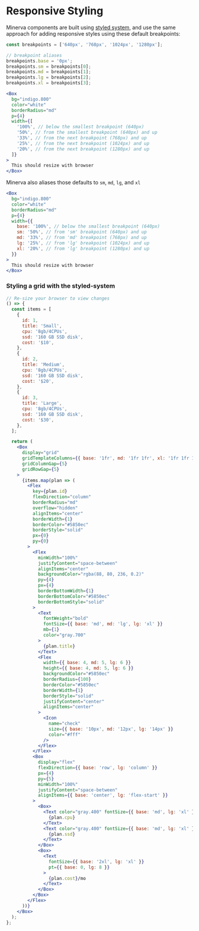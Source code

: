 # Responsive Styling

Minerva components are built using [styled system](https://styled-system.com/responsive-styles), and use the same approach for adding responsive styles using these default breakpoints:

```js
const breakpoints = ['640px', '768px', '1024px', '1280px'];

// breakpoint aliases
breakpoints.base = '0px';
breakpoints.sm = breakpoints[0];
breakpoints.md = breakpoints[1];
breakpoints.lg = breakpoints[2];
breakpoints.xl = breakpoints[3];
```

```jsx live
<Box
  bg="indigo.800"
  color="white"
  borderRadius="md"
  p={4}
  width={[
    '100%', // below the smallest breakpoint (640px)
    '50%', // from the smallest breakpoint (640px) and up
    '33%', // from the next breakpoint (768px) and up
    '25%', // from the next breakpoint (1024px) and up
    '20%', // from the next breakpoint (1280px) and up
  ]}
>
  This should resize with browser
</Box>
```

Minerva also aliases those defaults to `sm`, `md`, `lg`, and `xl`

```jsx live
<Box
  bg="indigo.800"
  color="white"
  borderRadius="md"
  p={4}
  width={{
    base: '100%', // below the smallest breakpoint (640px)
    sm: '50%', // from 'sm' breakpoint (640px) and up
    md: '33%', // from 'md' breakpoint (768px) and up
    lg: '25%', // from 'lg' breakpoint (1024px) and up
    xl: '20%', // from 'lg' breakpoint (1280px) and up
  }}
>
  This should resize with browser
</Box>
```

### Styling a grid with the styled-system

```jsx live
// Re-size your browser to view changes
() => {
  const items = [
    {
      id: 1,
      title: 'Small',
      cpu: '8gb/4CPUs',
      ssd: '160 GB SSD disk',
      cost: '$10',
    },
    {
      id: 2,
      title: 'Medium',
      cpu: '8gb/4CPUs',
      ssd: '160 GB SSD disk',
      cost: '$20',
    },
    {
      id: 3,
      title: 'Large',
      cpu: '8gb/4CPUs',
      ssd: '160 GB SSD disk',
      cost: '$30',
    },
  ];

  return (
    <Box
      display="grid"
      gridTemplateColumns={{ base: '1fr', md: '1fr 1fr', xl: '1fr 1fr 1fr' }}
      gridColumnGap={5}
      gridRowGap={5}
    >
      {items.map(plan => (
        <Flex
          key={plan.id}
          flexDirection="column"
          borderRadius="md"
          overflow="hidden"
          alignItems="center"
          borderWidth={1}
          borderColor="#5850ec"
          borderStyle="solid"
          px={0}
          py={0}
        >
          <Flex
            minWidth="100%"
            justifyContent="space-between"
            alignItems="center"
            backgroundColor="rgba(88, 80, 236, 0.2)"
            py={4}
            px={4}
            borderBottomWidth={1}
            borderBottomColor="#5850ec"
            borderBottomStyle="solid"
          >
            <Text
              fontWeight="bold"
              fontSize={{ base: 'md', md: 'lg', lg: 'xl' }}
              mb={1}
              color="gray.700"
            >
              {plan.title}
            </Text>
            <Flex
              width={{ base: 4, md: 5, lg: 6 }}
              height={{ base: 4, md: 5, lg: 6 }}
              backgroundColor="#5850ec"
              borderRadius={100}
              borderColor="#5850ec"
              borderWidth={1}
              borderStyle="solid"
              justifyContent="center"
              alignItems="center"
            >
              <Icon
                name="check"
                size={{ base: '10px', md: '12px', lg: '14px' }}
                color="#fff"
              />
            </Flex>
          </Flex>
          <Box
            display="flex"
            flexDirection={{ base: 'row', lg: 'column' }}
            px={4}
            py={5}
            minWidth="100%"
            justifyContent="space-between"
            alignItems={{ base: 'center', lg: 'flex-start' }}
          >
            <Box>
              <Text color="gray.400" fontSize={{ base: 'md', lg: 'xl' }} pt={1}>
                {plan.cpu}
              </Text>
              <Text color="gray.400" fontSize={{ base: 'md', lg: 'xl' }} pt={1}>
                {plan.ssd}
              </Text>
            </Box>
            <Box>
              <Text
                fontSize={{ base: '2xl', lg: 'xl' }}
                pt={{ base: 0, lg: 8 }}
              >
                {plan.cost}/mo
              </Text>
            </Box>
          </Box>
        </Flex>
      ))}
    </Box>
  );
};
```
